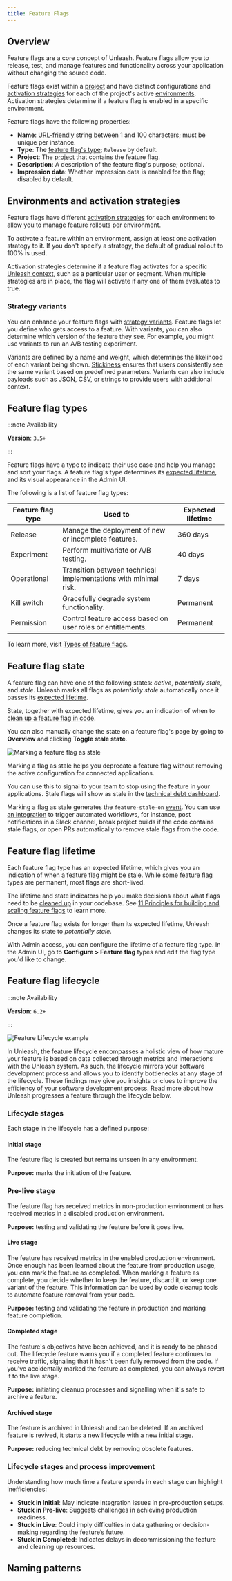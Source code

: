 ```yaml
---
title: Feature Flags
---
```


## Overview

Feature flags are a core concept of Unleash. Feature flags allow you to release, test, and manage features and functionality across your application without changing the source code.

Feature flags exist within a [project](./projects) and have distinct configurations and [activation strategies](./activation-strategies) for each of the project's active [environments](./environments). Activation strategies determine if a feature flag is enabled in a specific environment.

Feature flags have the following properties:

- **Name**: [URL-friendly](https://www.rfc-editor.org/rfc/rfc3986#section-2.3) string between 1 and 100 characters; must be unique per instance.
- **Type**: The [feature flag's type](#feature-flag-types); `Release` by default.
- **Project**: The [project](./projects) that contains the feature flag.
- **Description**: A description of the feature flag's purpose; optional.
- **Impression data**: Whether impression data is enabled for the flag; disabled by default.

## Environments and activation strategies

Feature flags have different [activation strategies](./activation-strategies) for each environment to allow you to manage feature rollouts per environment.

To activate a feature within an environment, assign at least one activation strategy to it. If you don't specify a strategy, the default of gradual rollout to 100% is used.

Activation strategies determine if a feature flag activates for a specific [Unleash context](./unleash-context), such as a particular user or segment. When multiple strategies are in place, the flag will activate if any one of them evaluates to true.

### Strategy variants

You can enhance your feature flags with [strategy variants](./strategy-variants.md). Feature flags let you define who gets access to a feature. With variants, you can also determine which version of the feature they see.
For example, you might use variants to run an A/B testing experiment.

Variants are defined by a name and weight, which determines the likelihood of each variant being shown. [Stickiness](./stickiness) ensures that users consistently see the same variant based on predefined parameters.
Variants can also include payloads such as JSON, CSV, or strings to provide users with additional context.


## Feature flag types

:::note Availability

**Version**: `3.5+`

:::


Feature flags have a type to indicate their use case and help you manage and sort your flags. A feature flag's type determines its [expected lifetime](#feature-flag-lifetime), and its visual appearance in the Admin UI.


The following is a list of feature flag types:

| Feature flag type | Used to                                                                                                                                                       | Expected lifetime |
|---------------------|-------------------------------------------------------------------------------------------------------------------------------------------------------------------|-------------------|
| Release             | Manage the deployment of new or incomplete features.                                                                                          | 360 days           |
| Experiment          | Perform multivariate or A/B testing.                                                                                                                              | 40 days           |
| Operational         | Transition between technical implementations with minimal risk.                                                                                                            | 7 days            |
| Kill switch         | Gracefully degrade system functionality. | Permanent         |
| Permission          | Control feature access based on user roles or entitlements.                                                                                             | Permanent         |

To learn more, visit [Types of feature flags](../what-is-a-feature-flag#types-of-feature-flags).

## Feature flag state

A feature flag can have one of the following states: _active_, _potentially stale_, and _stale_. Unleash marks all flags as _potentially stale_ automatically once it passes its [expected lifetime](#feature-flag-lifetime).

State, together with expected lifetime, gives you an indication of when to [clean up a feature flag in code](./technical-debt.md).

You can also manually change the state on a feature flag's page by going to **Overview** and clicking **Toggle stale state**.

![Marking a feature flag as stale](/img/mark-flag-stale.png)

Marking a flag as stale helps you deprecate a feature flag without removing the active configuration for connected applications.

You can use this to signal to your team to stop using the feature in your applications. Stale flags will show as stale in the [technical debt dashboard](./technical-debt).

Marking a flag as stale generates the `feature-stale-on` [event](./reference/events#feature-stale-on). You can use [an integration](/integrations/integrations) to trigger automated workflows, for instance, post notifications in a Slack channel, break project builds if the code contains stale flags, or open PRs automatically to remove stale flags from the code.

## Feature flag lifetime

Each feature flag type has an expected lifetime, which gives you an indication of when a feature flag might be stale. While some feature flag types are permanent, most flags are short-lived.

The lifetime and state indicators help you make decisions about what flags need to be [cleaned up](./technical-debt.md) in your codebase. See [11 Principles for building and scaling feature flags](../topics/feature-flags/feature-flag-best-practices) to learn more.

Once a feature flag exists for longer than its expected lifetime, Unleash changes its state to _potentially stale_.

With Admin access, you can configure the lifetime of a feature flag type. In the Admin UI, go to **Configure > Feature flag** types and edit the flag type you'd like to change.

## Feature flag lifecycle

:::note Availability

**Version**: `6.2+`

:::

![Feature Lifecycle example](/img/feature-lifecycle.png 'Feature Lifecycle example')

In Unleash, the feature lifecycle encompasses a holistic view of how mature your feature is based on data collected through metrics and interactions with the Unleash system. 
As such, the lifecycle mirrors your software development process and allows you to identify bottlenecks at any stage of the lifecycle. 
These findings may give you insights or clues to improve the efficiency of your software development process. Read more about how Unleash progresses a feature through the lifecycle below.

### Lifecycle stages

Each stage in the lifecycle has a defined purpose:

#### Initial stage

The feature flag is created but remains unseen in any environment.

**Purpose:** marks the initiation of the feature.

### Pre-live stage

The feature flag has received metrics in non-production environment or has received metrics in a disabled production environment.

**Purpose:** testing and validating the feature before it goes live. 

#### Live stage

The feature has received metrics in the enabled production environment. 
Once enough has been learned about the feature from production usage, you can mark the feature as completed.
When marking a feature as complete, you decide whether to keep the feature, discard it, or keep one variant of the feature.
This information can be used by code cleanup tools to automate feature removal from your code.

**Purpose:** testing and validating the feature in production and marking feature completion.

#### Completed stage

The feature's objectives have been achieved, and it is ready to be phased out.
The lifecycle feature warns you if a completed feature continues to receive traffic, signaling that it hasn't been fully removed from the code.
If you've accidentally marked the feature as completed, you can always revert it to the live stage.

**Purpose:** initiating cleanup processes and signalling when it's safe to archive a feature.

#### Archived stage

The feature is archived in Unleash and can be deleted. If an archived feature is revived, it starts a new lifecycle with a new initial stage. 

**Purpose:** reducing technical debt by removing obsolete features.

### Lifecycle stages and process improvement

Understanding how much time a feature spends in each stage can highlight inefficiencies:
* **Stuck in Initial**: May indicate integration issues in pre-production setups.
* **Stuck in Pre-live**: Suggests challenges in achieving production readiness.
* **Stuck in Live**: Could imply difficulties in data gathering or decision-making regarding the feature’s future.
* **Stuck in Completed**: Indicates delays in decommissioning the feature and cleaning up resources.


## Naming patterns